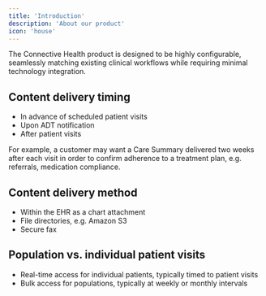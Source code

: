 ```yaml
---
title: 'Introduction'
description: 'About our product'
icon: 'house'
---
```


The Connective Health product is designed to be highly configurable, seamlessly matching existing clinical workflows while requiring minimal technology integration.

## Content delivery timing

* In advance of scheduled patient visits
* Upon ADT notification
* After patient visits

For example, a customer may want a Care Summary delivered two weeks after each visit in order to confirm adherence to a treatment plan, e.g. referrals, medication compliance.

## Content delivery method

* Within the EHR as a chart attachment
* File directories, e.g. Amazon S3
* Secure fax

## Population vs. individual patient visits

* Real-time access for individual patients, typically timed to patient visits
* Bulk access for populations, typically at weekly or monthly intervals
